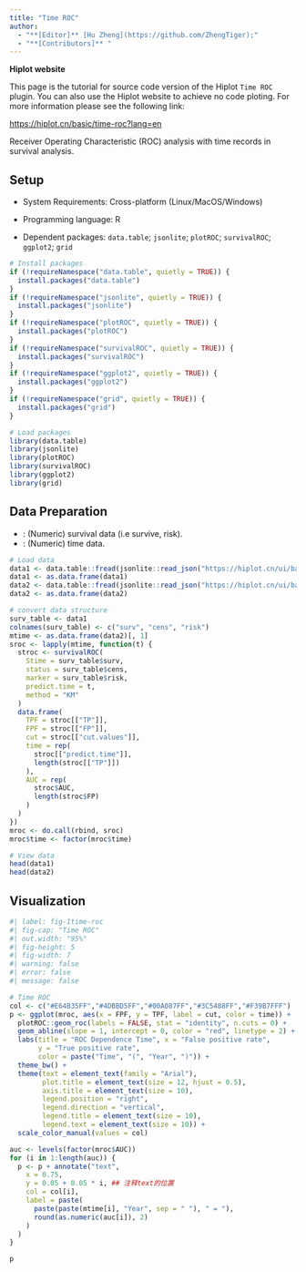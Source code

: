 ```yaml
---
title: "Time ROC"
author:
  - "**[Editor]** [Hu Zheng](https://github.com/ZhengTiger);"
  - "**[Contributors]** "
---
```


::: callout-note
**Hiplot website**

This page is the tutorial for source code version of the Hiplot `Time ROC` plugin. You can also use the Hiplot website to achieve no code ploting. For more information please see the following link:

<https://hiplot.cn/basic/time-roc?lang=en>
:::

Receiver Operating Characteristic (ROC) analysis with time records in survival analysis.

## Setup

-   System Requirements: Cross-platform (Linux/MacOS/Windows)

-   Programming language: R

-   Dependent packages: `data.table`; `jsonlite`; `plotROC`; `survivalROC`; `ggplot2`; `grid`

```r
# Install packages
if (!requireNamespace("data.table", quietly = TRUE)) {
  install.packages("data.table")
}
if (!requireNamespace("jsonlite", quietly = TRUE)) {
  install.packages("jsonlite")
}
if (!requireNamespace("plotROC", quietly = TRUE)) {
  install.packages("plotROC")
}
if (!requireNamespace("survivalROC", quietly = TRUE)) {
  install.packages("survivalROC")
}
if (!requireNamespace("ggplot2", quietly = TRUE)) {
  install.packages("ggplot2")
}
if (!requireNamespace("grid", quietly = TRUE)) {
  install.packages("grid")
}

# Load packages
library(data.table)
library(jsonlite)
library(plotROC)
library(survivalROC)
library(ggplot2)
library(grid)
```

## Data Preparation

- <Table1>: (Numeric) survival data (i.e survive, risk).
- <Table2>: (Numeric) time data.

```r
# Load data
data1 <- data.table::fread(jsonlite::read_json("https://hiplot.cn/ui/basic/time-roc/data.json")$exampleData$textarea[[1]])
data1 <- as.data.frame(data1)
data2 <- data.table::fread(jsonlite::read_json("https://hiplot.cn/ui/basic/time-roc/data.json")$exampleData$textarea[[2]])
data2 <- as.data.frame(data2)

# convert data structure
surv_table <- data1
colnames(surv_table) <- c("surv", "cens", "risk")
mtime <- as.data.frame(data2)[, 1]
sroc <- lapply(mtime, function(t) {
  stroc <- survivalROC(
    Stime = surv_table$surv,
    status = surv_table$cens,
    marker = surv_table$risk,
    predict.time = t,
    method = "KM"
  )
  data.frame(
    TPF = stroc[["TP"]],
    FPF = stroc[["FP"]],
    cut = stroc[["cut.values"]],
    time = rep(
      stroc[["predict.time"]],
      length(stroc[["TP"]])
    ),
    AUC = rep(
      stroc$AUC,
      length(stroc$FP)
    )
  )
})
mroc <- do.call(rbind, sroc)
mroc$time <- factor(mroc$time)

# View data
head(data1)
head(data2)
```

## Visualization

```r
#| label: fig-1time-roc
#| fig-cap: "Time ROC"
#| out.width: "95%"
#| fig-height: 5
#| fig-width: 7
#| warning: false
#| error: false
#| message: false

# Time ROC
col <- c("#E64B35FF","#4DBBD5FF","#00A087FF","#3C5488FF","#F39B7FFF")
p <- ggplot(mroc, aes(x = FPF, y = TPF, label = cut, color = time)) +
  plotROC::geom_roc(labels = FALSE, stat = "identity", n.cuts = 0) +
  geom_abline(slope = 1, intercept = 0, color = "red", linetype = 2) +
  labs(title = "ROC Dependence Time", x = "False positive rate",
       y = "True positive rate", 
       color = paste("Time", "(", "Year", ")")) +
  theme_bw() +
  theme(text = element_text(family = "Arial"),
        plot.title = element_text(size = 12, hjust = 0.5),
        axis.title = element_text(size = 10),
        legend.position = "right",
        legend.direction = "vertical",
        legend.title = element_text(size = 10),
        legend.text = element_text(size = 10)) +
  scale_color_manual(values = col)

auc <- levels(factor(mroc$AUC))
for (i in 1:length(auc)) {
  p <- p + annotate("text",
    x = 0.75,
    y = 0.05 + 0.05 * i, ## 注释text的位置
    col = col[i],
    label = paste(
      paste(paste(mtime[i], "Year", sep = " "), " = "),
      round(as.numeric(auc[i]), 2)
    )
  )
}

p
```



